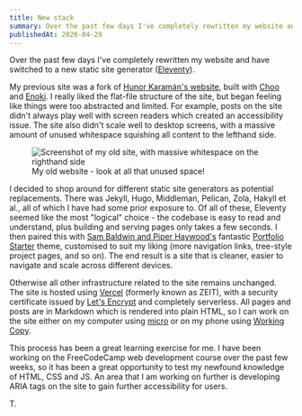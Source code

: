 ```yaml
---
title: New stack
summary: Over the past few days I've completely rewritten my website and have switched to Eleventy
publishedAt: 2020-04-29
---
```


Over the past few days I've completely rewritten my website and have switched to a new static site generator ([Eleventy](https://11ty.dev)).

My previous site was a fork of [Hunor Karamán's website](https://hex22.org), built with [Choo](https://choo.io) and [Enoki](https://github.com/enokidotsite/enoki). I really liked the flat-file structure of the site, but began feeling like things were too abstracted and limited. For example, posts on the site didn't always play well with screen readers which created an accessibility issue. The site also didn't scale well to desktop screens, with a massive amount of unused whitespace squishing all content to the lefthand side.

<figure>
  <img
    src="/old-site.jpg"
    alt="Screenshot of my old site, with massive whitespace on the righthand side"
  />
  <figcaption>My old website - look at all that unused space!</figcaption>
</figure>

I decided to shop around for different static site generators as potential replacements. There was Jekyll, Hugo, Middleman, Pelican, Zola, Hakyll et al., all of which I have had some prior exposure to. Of all of these, Eleventy seemed like the most "logical" choice - the codebase is easy to read and understand, plus building and serving pages only takes a few seconds. I then paired this with [Sam Baldwin and Piper Haywood's](https://sb-ph.com) fantastic [Portfolio Starter](https://github.com/sb-ph/portfolio-starter) theme, customised to suit my liking (more navigation links, tree-style project pages, and so on). The end result is a site that is cleaner, easier to navigate and scale across different devices.

Otherwise all other infrastructure related to the site remains unchanged. The site is hosted using [Vercel](https://vercel.com) (formerly known as ZEIT), with a security certificate issued by [Let's Encrypt](https://letsencrypt.org) and completely serverless. All pages and posts are in Markdown which is rendered into plain HTML, so I can work on the site either on my computer using [micro](https://micro-editor.github.io) or on my phone using [Working Copy](https://workingcopyapp.com).

This process has been a great learning exercise for me. I have been working on the FreeCodeCamp web development course over the past few weeks, so it has been a great opportunity to test my newfound knowledge of HTML, CSS and JS. An area that I am working on further is developing ARIA tags on the site to gain further accessibility for users.

T.
